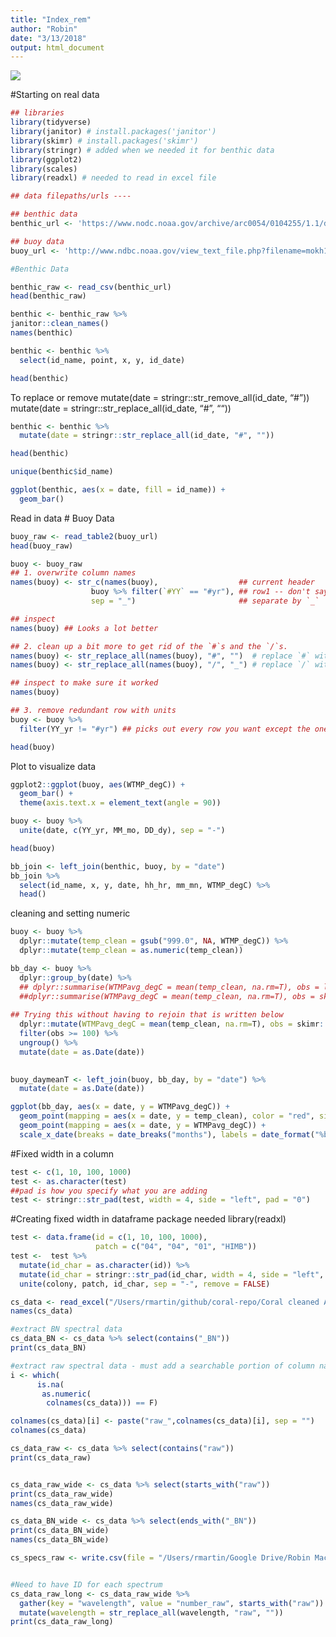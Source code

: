 ```yaml
---
title: "Index_rem"
author: "Robin"
date: "3/13/2018"
output: html_document
---
```



![](https://github.com/rmartin-ciw/coral-repo/raw/master/example_plot.png)

#Starting on real data

```r
## libraries
library(tidyverse)
library(janitor) # install.packages('janitor')
library(skimr) # install.packages('skimr')
library(stringr) # added when we needed it for benthic data
library(ggplot2)
library(scales)
library(readxl) # needed to read in excel file

## data filepaths/urls ----

## benthic data
benthic_url <- 'https://www.nodc.noaa.gov/archive/arc0054/0104255/1.1/data/0-data/cd08/100308OaAla03m.CSV'

## buoy data
buoy_url <- 'http://www.ndbc.noaa.gov/view_text_file.php?filename=mokh1h2010.txt.gz&dir=data/historical/stdmet/'

#Benthic Data

benthic_raw <- read_csv(benthic_url)
head(benthic_raw)
```

```r
benthic <- benthic_raw %>%
janitor::clean_names()
names(benthic)
```

```r
benthic <- benthic %>%
  select(id_name, point, x, y, id_date)

head(benthic)
```

To replace or remove
mutate(date = stringr::str_remove_all(id_date, "#"))
mutate(date = stringr::str_replace_all(id_date, "#", ""))
```r
benthic <- benthic %>%
  mutate(date = stringr::str_replace_all(id_date, "#", ""))

head(benthic)
```

```r
unique(benthic$id_name)

```

```r
ggplot(benthic, aes(x = date, fill = id_name)) +
  geom_bar()

```

Read in data
# Buoy Data
```r
buoy_raw <- read_table2(buoy_url)
head(buoy_raw)
```

```r
buoy <- buoy_raw
## 1. overwrite column names
names(buoy) <- str_c(names(buoy),                  ## current header
                  buoy %>% filter(`#YY` == "#yr"), ## row1 -- don't say buoy[1,] 
                  sep = "_")                       ## separate by `_`

## inspect
names(buoy) ## Looks a lot better
```

```r
## 2. clean up a bit more to get rid of the `#`s and the `/`s. 
names(buoy) <- str_replace_all(names(buoy), "#", "")  # replace `#` with nothing 
names(buoy) <- str_replace_all(names(buoy), "/", "_") # replace `/` with `_`

## inspect to make sure it worked
names(buoy)
```

```r
## 3. remove redundant row with units
buoy <- buoy %>%
  filter(YY_yr != "#yr") ## picks out every row you want except the one you don't want

head(buoy)
```

Plot to visualize data
```r
ggplot2::ggplot(buoy, aes(WTMP_degC)) +
  geom_bar() +
  theme(axis.text.x = element_text(angle = 90))
```

```r
buoy <- buoy %>%
  unite(date, c(YY_yr, MM_mo, DD_dy), sep = "-")

head(buoy)
```

```r
bb_join <- left_join(benthic, buoy, by = "date")
bb_join %>%
  select(id_name, x, y, date, hh_hr, mm_mn, WTMP_degC) %>%
  head()

```
cleaning and setting numeric
```r
buoy <- buoy %>%
  dplyr::mutate(temp_clean = gsub("999.0", NA, WTMP_degC)) %>%
  dplyr::mutate(temp_clean = as.numeric(temp_clean))

```

```r
bb_day <- buoy %>%
  dplyr::group_by(date) %>%
  ## dplyr::summarise(WTMPavg_degC = mean(temp_clean, na.rm=T), obs = length(which(is.na(temp_clean) == F))) %>%
  ##dplyr::summarise(WTMPavg_degC = mean(temp_clean, na.rm=T), obs = skimr::n_complete(temp_clean)) %>%
  
## Trying this without having to rejoin that is written below
  dplyr::mutate(WTMPavg_degC = mean(temp_clean, na.rm=T), obs = skimr::n_complete(temp_clean)) %>%
  filter(obs >= 100) %>%
  ungroup() %>%
  mutate(date = as.Date(date))
  
```

```r
buoy_daymeanT <- left_join(buoy, bb_day, by = "date") %>%
  mutate(date = as.Date(date))
```

```r
ggplot(bb_day, aes(x = date, y = WTMPavg_degC)) +
  geom_point(mapping = aes(x = date, y = temp_clean), color = "red", size = 0.2) +
  geom_point(mapping = aes(x = date, y = WTMPavg_degC)) +
  scale_x_date(breaks = date_breaks("months"), labels = date_format("%b-%y"))
```

#Fixed width in a column
```r
test <- c(1, 10, 100, 1000)
test <- as.character(test)
##pad is how you specify what you are adding
test <- stringr::str_pad(test, width = 4, side = "left", pad = "0")
```

#Creating fixed width in dataframe
package needed library(readxl)

```r
test <- data.frame(id = c(1, 10, 100, 1000), 
                   patch = c("04", "04", "01", "HIMB"))
test <-  test %>%
  mutate(id_char = as.character(id)) %>%
  mutate(id_char = stringr::str_pad(id_char, width = 4, side = "left", pad = "0")) %>%
  unite(colony, patch, id_char, sep = "-", remove = FALSE) 

```


```r
cs_data <- read_excel("/Users/rmartin/github/coral-repo/Coral cleaned ASD (Updated 24Feb2018).xlsx", sheet = "Spec_Chl_PLSR_ASD")
names(cs_data)

#extract BN spectral data 
cs_data_BN <- cs_data %>% select(contains("_BN"))
print(cs_data_BN)

#extract raw spectral data - must add a searchable portion of column name
i <- which(
      is.na(
       as.numeric(
        colnames(cs_data))) == F)

colnames(cs_data)[i] <- paste("raw_",colnames(cs_data)[i], sep = "")
colnames(cs_data)

cs_data_raw <- cs_data %>% select(contains("raw"))
print(cs_data_raw)


cs_data_raw_wide <- cs_data %>% select(starts_with("raw"))
print(cs_data_raw_wide)
names(cs_data_raw_wide)

cs_data_BN_wide <- cs_data %>% select(ends_with("_BN"))
print(cs_data_BN_wide)
names(cs_data_BN_wide)

cs_specs_raw <- write.csv(file = "/Users/rmartin/Google Drive/Robin Mac/5. Projects/v. Ongoing Projects/Hawaii/Coral Resistance and Resilience/1. FInal Datasheets/2. Model PLSR ASD Spectra/cs_spec_raw.csv", x = cs_data_raw_wide)


#Need to have ID for each spectrum
cs_data_raw_long <- cs_data_raw_wide %>% 
  gather(key = "wavelength", value = "number_raw", starts_with("raw")) %>%
  mutate(wavelength = str_replace_all(wavelength, "raw", ""))
print(cs_data_raw_long)


```